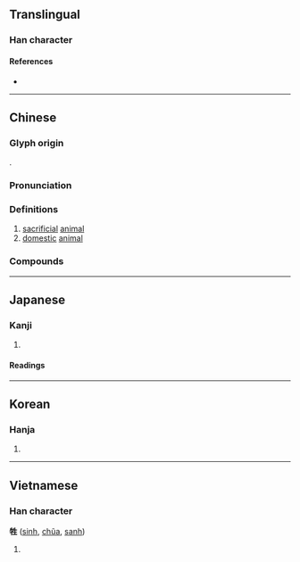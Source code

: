 {{character info}}
==Translingual==

===Han character===
{{Han char|rn=93|rad=牛|as=05|sn=9|four=25510|canj=HQHQM|ids=⿰牜生}}

====References====
* {{Han ref|kx=0700.030|dkj=19986|dj=1112.170|hdz=31807.070|uh=7272|ud=29298|bh=ACB9|bd=44217}}

----

==Chinese==
{{zh-forms}}

===Glyph origin===
{{Han etym}}
{{Han compound|牛|生|c1=s|c2=p|t1=cow|ls=psc}}.

===Pronunciation===
{{zh-pron
|m=shēng
|c=saang1,sang1
|h=pfs=
|md=
|mn=qz:sng/tw,xm,zz:seng/tp,xm:siⁿ/kh,zz:seⁿ/xm,zz:cheng
|mn_note=sng/seng - literary; siⁿ/seⁿ/cheng - vernacular
|w=
|mc=y
|oc=y
|cat=n
}}

===Definitions===
{{zh-hanzi}}

# [[sacrificial]] [[animal]]
# [[domestic]] [[animal]]

===Compounds===
{{zh-der|犧牲|五牲|三牲五鼎|三牲|五牲看碗|宰牲節|犧牲玉帛|打牲|犧牲打|畜牲|牲禮|牲畜|牲口|牲醴|牲殺|犧牲酒醴|犧牲品|牲粉|精牲:cheng-seⁿ;Min Nan}}

----

==Japanese==

===Kanji===
{{ja-kanji|grade=c|rs=牛05}}

# {{rfdef|ja|sort=牛05}}

====Readings====
{{ja-readings
|goon=しょう
|kanon=せい
|kun=いけにえ-}}

----

==Korean==

===Hanja===
{{ko-hanja|hangeul=생|eumhun=|rv=saeng|mr=saeng|y=sayng}}

# {{rfdef|ko|sort=牛05}}

----

==Vietnamese==

===Han character===
'''牲''' ([[sinh]], [[chũa]], [[sanh]])

# {{rfdef|vi}}